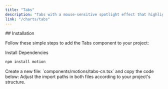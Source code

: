 ```yaml
---
title: "Tabs"
description: "Tabs with a mouse-sensitive spotlight effect that highlights the border of the div or section as you move your cursor"
link: "/charts/tabs"
---
```


<ComponentPreview name="tabs-rc-demo" />
## Installation

Follow these simple steps to add the Tabs component to your project:

<Steps>

<Step>
Install Dependencies
</Step>

```bash
npm install motion
```

<Step>
Create a new file: `components/motions/tabs-cn.tsx` and copy the code below:
</Step>

<CollapsibleSource name="tabs-cn" />

<Step>
    Adjust the import paths in both files according to your project's structure.
</Step>

</Steps>
